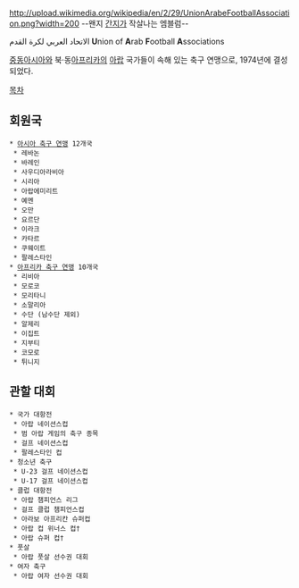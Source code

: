 http://upload.wikimedia.org/wikipedia/en/2/29/UnionArabeFootballAssociation.png?width=200
--왠지 [[간지]]가 작살나는 엠블럼--

الاتحاد العربي لكرة القدم‎
'''U'''nion of '''A'''rab '''F'''ootball '''A'''ssociations

[[중동]][[아시아]]와 북·동[[아프리카]]의 [[아랍]] 국가들이 속해 있는 축구 연맹으로, 1974년에 결성되었다.

[[목차]]

== 회원국 ==
 * [[아시아 축구 연맹]] 12개국
  * 레바논
  * 바레인
  * 사우디아라비아
  * 시리아
  * 아랍에미리트
  * 예멘
  * 오만
  * 요르단
  * 이라크
  * 카타르
  * 쿠웨이트
  * 팔레스타인
 * [[아프리카 축구 연맹]] 10개국
  * 리비아
  * 모로코
  * 모리타니
  * 소말리아
  * 수단 (남수단 제외)
  * 알제리
  * 이집트
  * 지부티
  * 코모로
  * 튀니지

== 관할 대회 ==
 * 국가 대항전
  * 아랍 네이션스컵
  * 범 아랍 게임의 축구 종목
  * 걸프 네이션스컵
  * 팔레스타인 컵
 * 청소년 축구
  * U-23 걸프 네이션스컵
  * U-17 걸프 네이션스컵
 * 클럽 대항전
  * 아랍 챔피언스 리그
  * 걸프 클럽 챔피언스컵
  * 아라보 아프리칸 슈퍼컵
  * 아랍 컵 위너스 컵†
  * 아랍 슈퍼 컵†
 * 풋살
  * 아랍 풋살 선수권 대회
 * 여자 축구
  * 아랍 여자 선수권 대회
